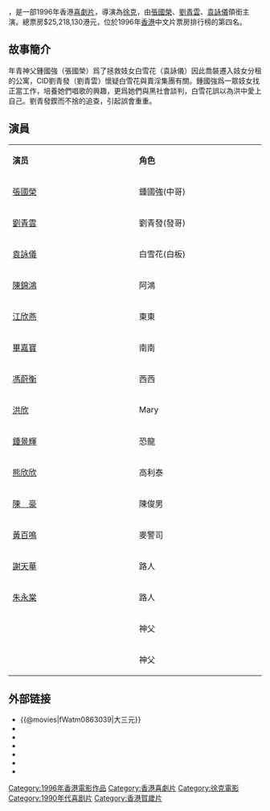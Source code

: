 {{Infobox Film
|片名        = 大三元
|電影原名    = ''{{lang|en|Tristar}}''
|圖像        = Tristar poster.jpg
|圖像說明    = 角色海报
|導演        = [[徐克|徐克]]
|監製        = [[黃百鳴|黃百鳴]]
|製片        = 周耀山、伍健雄、余頌思
|編劇        = 徐克、鄭忠泰、陶雲
|劇本        = 
|故事        = 
|原著        = 
|旁白        = 
|統籌        = 
|主演        = {{unbulleted list|[[張國榮|張國榮]]|[[劉青雲|劉青雲]]|[[袁詠儀|袁詠儀]]}}
|分級        = {{HKG-1959}}：II A
|副標題      = 
|主題曲      = 
|片頭曲      = 
|片尾曲      = 
|配樂        = [[林敏怡|林敏怡]]
|攝影        = [[黃仲標|黃仲標]]、[[鍾志文|鍾志文]]、[[敖志君|敖志君]]
|剪輯        = [[蔣國權|蔣國權]]
|製片商      = [[電影工作室|電影工作室]]
|發行商      = [[東方娛樂|東方電影出品有限公司]]
|上映日期    = {{HKG-1959}}：{{film date|1996|2|15}}<br>{{KOR}}：{{film date|1996|5|4}}
|片長        = 107分鐘
|產地        = {{英屬香港電影}}
|語言        = 粵語
|官方網站    = 
|預算        = 
|票房        = HK$25,218,130
|前集        = 
|續集        = 
|amg_id      = 270627
|imdb_id     = tt0116001
}}

{{engname|《大三元》|''Tri-Star''}}，是一部1996年香港[[喜劇片|喜劇片]]，導演為[[徐克|徐克]]，由[[張國榮|張國榮]]、[[劉青雲|劉青雲]]、[[袁詠儀|袁詠儀]]領銜主演。總票房$25,218,130港元，位於1996年[[香港|香港]]中文片票房排行榜的第四名。

==故事簡介==
年青神父鍾國強（張國榮）爲了拯救妓女白雪花（袁詠儀）因此喬裝遷入妓女分租的公寓，CID劉青發（劉青雲）懷疑白雪花與賣淫集團有關。鍾國強爲一眾妓女找正當工作，培養她們唱歌的興趣，更爲她們與黑社會談判，白雪花誤以為洪中愛上自己。劉青發鍥而不捨的追查，引起誤會重重。

==演員==
{|class="wikitable " width="50%"
|- style="background:cornflowerblue; color:white" align=center
|style="width:20%"|'''演员'''||style="width:20%"|'''角色'''
|-
|[[張國榮|張國榮]] || 鍾國強(中哥)
|-
|[[劉青雲|劉青雲]] || 劉青發(發哥)
|-
|[[袁詠儀|袁詠儀]] || 白雪花(白板)
|-
|[[陳錦鴻|陳錦鴻]] || 阿鴻
|-
|[[江欣燕|江欣燕]] || 東東
|-
|[[畢嘉寶|畢嘉寶]] || 南南
|-
|[[馮蔚衡|馮蔚衡]] || 西西
|-
|[[洪欣|洪欣]] || Mary
|-
|[[鍾景輝|鍾景輝]] || 恐龍
|-
|[[熊欣欣|熊欣欣]] || 高利泰
|-
|[[陳豪_(演員)|陳　豪]] || 陳俊男
|-
|[[黃百鳴|黃百鳴]] || 麥警司
|-
|[[謝天華|謝天華]] || 路人
|-
|[[朱永棠|朱永棠]] || 路人
|-
|{{box|[[鮑漢琳|鮑漢琳]]}} || 神父
|-
|{{box|[[成奎安|成奎安]]}} || 神父
|}

==外部链接==
*{{@movies|fWatm0863039|大三元}}
*{{hkmdb title|8132|大三元}}
*{{douban|title=大三元}}
*{{Mtime|16622|大三元}}
*{{Amg movie|270627|大三元}}
*{{rotten-tomatoes|tristar|大三元}}
*{{imdb title|tt0116001|大三元}}

{{劉青雲}}
{{徐克}}
{{DEFAULTSORT:DA}}
[[Category:1996年香港電影作品|Category:1996年香港電影作品]]
[[Category:香港喜劇片|Category:香港喜劇片]]
[[Category:徐克電影|Category:徐克電影]]
[[Category:1990年代喜剧片|Category:1990年代喜剧片]]
[[Category:香港賀歲片|Category:香港賀歲片]]